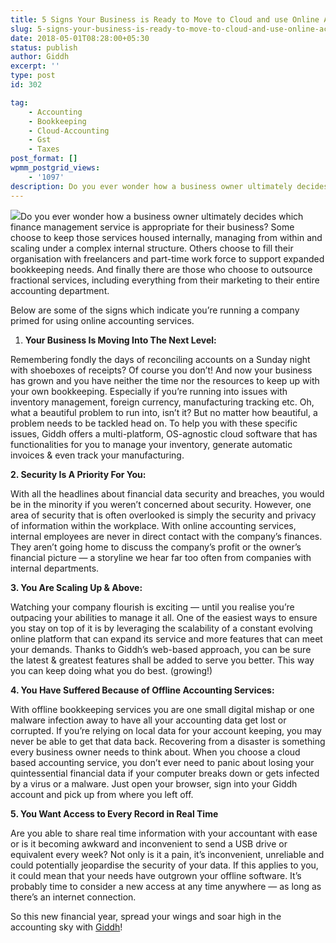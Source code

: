 ```yaml
---
title: 5 Signs Your Business is Ready to Move to Cloud and use Online Accounting Services!
slug: 5-signs-your-business-is-ready-to-move-to-cloud-and-use-online-accounting-services
date: 2018-05-01T08:28:00+05:30
status: publish
author: Giddh
excerpt: ''
type: post
id: 302

tag:
    - Accounting
    - Bookkeeping
    - Cloud-Accounting
    - Gst
    - Taxes
post_format: []
wpmm_postgrid_views:
    - '1097'
description: Do you ever wonder how a business owner ultimately decides which finance management service is appropriate for their business? Some choose to keep those services housed internally, managing from within and scaling under a complex internal structure. Others choose to fill their organisation with freelancers and part-time work force to support expanded bookkeeping needs. And finally there are those who choose to outsource fractional services, including everything from their marketing to their entire 
---
```

<img class="wp-block-image size-large" src = "https://miro.medium.com/max/854/1*0SYs-kRlNK3cVAn0Qthxvg.jpeg" />Do you ever wonder how a business owner ultimately decides which finance management service is appropriate for their business? Some choose to keep those services housed internally, managing from within and scaling under a complex internal structure. Others choose to fill their organisation with freelancers and part-time work force to support expanded bookkeeping needs. And finally there are those who choose to outsource fractional services, including everything from their marketing to their entire accounting department.

Below are some of the signs which indicate you’re running a company primed for using online accounting services.

1. **Your Business Is Moving Into The Next Level:**

Remembering fondly the days of reconciling accounts on a Sunday night with shoeboxes of receipts? Of course you don’t! And now your business has grown and you have neither the time nor the resources to keep up with your own bookkeeping. Especially if you’re running into issues with inventory management, foreign currency, manufacturing tracking etc. Oh, what a beautiful problem to run into, isn’t it? But no matter how beautiful, a problem needs to be tackled head on. To help you with these specific issues, Giddh offers a multi-platform, OS-agnostic cloud software that has functionalities for you to manage your inventory, generate automatic invoices &amp; even track your manufacturing.

**2. Security Is A Priority For You:**

With all the headlines about financial data security and breaches, you would be in the minority if you weren’t concerned about security. However, one area of security that is often overlooked is simply the security and privacy of information within the workplace. With online accounting services, internal employees are never in direct contact with the company’s finances. They aren’t going home to discuss the company’s profit or the owner’s financial picture — a storyline we hear far too often from companies with internal departments.

**3. You Are Scaling Up &amp; Above:**

Watching your company flourish is exciting — until you realise you’re outpacing your abilities to manage it all. One of the easiest ways to ensure you stay on top of it is by leveraging the scalability of a constant evolving online platform that can expand its service and more features that can meet your demands. Thanks to Giddh’s web-based approach, you can be sure the latest &amp; greatest features shall be added to serve you better. This way you can keep doing what you do best. (growing!)

**4. You Have Suffered Because of Offline Accounting Services:**

With offline bookkeeping services you are one small digital mishap or one malware infection away to have all your accounting data get lost or corrupted. If you’re relying on local data for your account keeping, you may never be able to get that data back. Recovering from a disaster is something every business owner needs to think about. When you choose a cloud based accounting service, you don’t ever need to panic about losing your quintessential financial data if your computer breaks down or gets infected by a virus or a malware. Just open your browser, sign into your Giddh account and pick up from where you left off.

**5. You Want Access to Every Record in Real Time**

Are you able to share real time information with your accountant with ease or is it becoming awkward and inconvenient to send a USB drive or equivalent every week? Not only is it a pain, it’s inconvenient, unreliable and could potentially jeopardise the security of your data. If this applies to you, it could mean that your needs have outgrown your offline software. It’s probably time to consider a new access at any time anywhere — as long as there’s an internet connection.

So this new financial year, spread your wings and soar high in the accounting sky with [Giddh](https://giddh.com)!